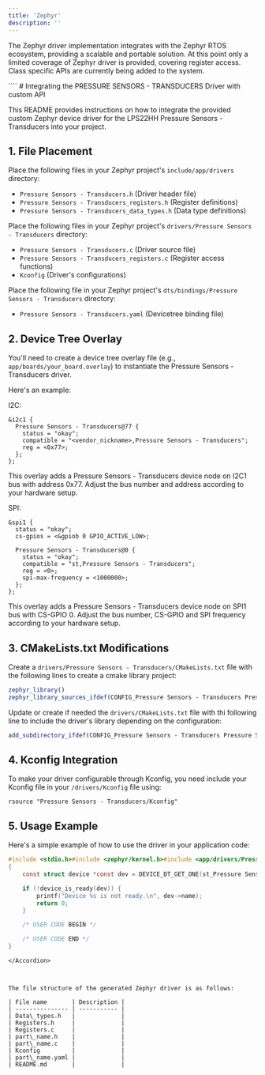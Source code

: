 ```yaml
---
title: 'Zephyr'
description: ''
---
```


The Zephyr driver implementation integrates with the Zephyr RTOS ecosystem, providing a scalable and portable solution. At this point only a limited coverage of Zephyr driver is provided, covering register access. Class specific APIs are currently being added to the system.

<Accordion title="Read Me" defaultOpen={false}>
  ````
  # Integrating the PRESSURE SENSORS - TRANSDUCERS Driver with custom API

  This README provides instructions on how to integrate the provided custom Zephyr device driver for the LPS22HH Pressure Sensors - Transducers into your project.

  ## 1. File Placement

  Place the following files in your Zephyr project's `include/app/drivers` directory:

  * `Pressure Sensors - Transducers.h` (Driver header file)
  * `Pressure Sensors - Transducers_registers.h` (Register definitions)
  * `Pressure Sensors - Transducers_data_types.h` (Data type definitions)

  Place the following files in your Zephyr project's `drivers/Pressure Sensors - Transducers` directory:

  * `Pressure Sensors - Transducers.c` (Driver source file)
  * `Pressure Sensors - Transducers_registers.c` (Register access functions)
  * `Kconfig` (Driver's configurations)

  Place the following file in your Zephyr project's `dts/bindings/Pressure Sensors - Transducers` directory:

  * `Pressure Sensors - Transducers.yaml` (Devicetree binding file)

  ## 2. Device Tree Overlay

  You'll need to create a device tree overlay file (e.g., `app/boards/your_board.overlay`) to instantiate the Pressure Sensors - Transducers driver.

  Here's an example:

  I2C:

  ```dts
  &i2c1 {
    Pressure Sensors - Transducers@77 {
      status = "okay";
      compatible = "<vendor_nickname>,Pressure Sensors - Transducers";
      reg = <0x77>;
    };
  };
  ```

  This overlay adds a Pressure Sensors - Transducers device node on I2C1 bus with address 0x77. Adjust the bus number and address according to your hardware setup.

  SPI:

  ```dts
  &spi1 {
    status = "okay";
    cs-gpios = <&gpiob 0 GPIO_ACTIVE_LOW>;

    Pressure Sensors - Transducers@0 {
      status = "okay";
      compatible = "st,Pressure Sensors - Transducers";
      reg = <0>;
      spi-max-frequency = <1000000>;
    };
  };
  ```

  This overlay adds a Pressure Sensors - Transducers device node on SPI1 bus with CS-GPIO 0. Adjust the bus number, CS-GPIO and SPI frequency according to your hardware setup.

  ## 3. CMakeLists.txt Modifications

  Create a `drivers/Pressure Sensors - Transducers/CMakeLists.txt` file with the following lines to create a cmake library project:

  ```cmake
  zephyr_library()
  zephyr_library_sources_ifdef(CONFIG_Pressure Sensors - Transducers Pressure Sensors - Transducers.c Pressure Sensors - Transducers_registers.c)
  ```

  Update or create if needed the `drivers/CMakeLists.txt` file with thi following line to include the driver's library depending on the configuration:

  ```cmake
  add_subdirectory_ifdef(CONFIG_Pressure Sensors - Transducers Pressure Sensors - Transducers)
  ```

  ## 4. Kconfig Integration

  To make your driver configurable through Kconfig, you need include your Kconfig file in your `/drivers/Kconfig` file using:

  ```kconfig
  rsource "Pressure Sensors - Transducers/Kconfig"
  ```

  ## 5. Usage Example

  Here's a simple example of how to use the driver in your application code:

  ```c
  #include <stdio.h>#include <zephyr/kernel.h>#include <app/drivers/Pressure Sensors - Transducers.h>void main(void)
  {
      const struct device *const dev = DEVICE_DT_GET_ONE(st_Pressure Sensors - Transducers);

      if (!device_is_ready(dev)) {
          printf("Device %s is not ready.\n", dev->name);
          return 0;
      }

      /* USER CODE BEGIN */

      /* USER CODE END */
  }
  ```
  ````
</Accordion>



The file structure of the generated Zephyr driver is as follows:

| File name       | Description |
| --------------- | ----------- |
| Data\_types.h   |             |
| Registers.h     |             |
| Registers.c     |             |
| part\_name.h    |             |
| part\_name.c    |             |
| Kconfig         |             |
| part\_name.yaml |             |
| README.md       |             |